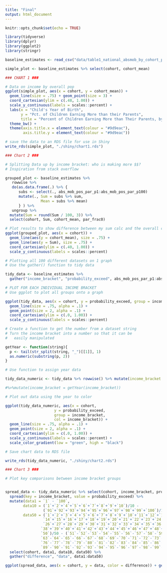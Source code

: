 ---
title: "Final"
output: html_document
---

```{r setup, include=FALSE}
knitr::opts_chunk$set(echo = TRUE)

library(tidyverse)
library(dplyr)
library(ggplot2)
library(stringr)

```

```{r p1, echo = FALSE, warning = FALSE, include = FALSE}

baseline_estimates <- read_csv("data/table1_national_absmob_by_cohort_parpctile.csv")

simple_plot <- baseline_estimates %>% select(cohort, cohort_mean)


```

```{r p2, echo = FALSE, warning = FALSE}

### CHART 1 ###

# Data on income by overall pop
ggplot(simple_plot, aes(x = cohort, y = cohort_mean)) + 
  geom_line(size = .75) + geom_point(size = 3) + 
  coord_cartesian(ylim = c(.48, 1.00)) +
  scale_y_continuous(labels = scales::percent) +
  labs(x = "Child's Year of Birth",
       y = "Pct. of Children Earning More than their Parents",
       title = "Percent of Children Earning More than Their Parents, by Year of Birth") +
  theme_bw() + 
  theme(axis.title.x = element_text(colour = "#9d9eac"),
        axis.title.y = element_text(colour = "#9d9eac"))

# save the data to an RDS file for use in Shiny
write_rds(simple_plot, "./shiny/chart1.rds")

```

```{r}

### Chart 2 ###

# Splitting Data up by income bracket: who is making more $$?
# Inspiration from stack overflow

grouped_plot <- baseline_estimates %>% 
   rowwise %>% 
   do(as.data.frame(.) %>% { 
      subs <- select(., abs_mob_pos_par_p1:abs_mob_pos_par_p100)
      mutate(., Sum = subs %>% sum,
                Mean = subs %>% mean) 
      } ) %>%
   ungroup %>% 
  mutate(Sum = round(Sum / 100, 3)) %>% 
  select(cohort, Sum, cohort_mean, par_frac0)

# Plot results to show difference between my sum calc and the overall calc
ggplot(grouped_plot, aes(x = cohort)) + 
  geom_line(aes(y = cohort_mean), size = .75) + 
  geom_line(aes(y = Sum), size = .75) + 
  coord_cartesian(ylim = c(.40, 1.00)) +
  scale_y_continuous(labels = scales::percent)

# Plotting all 100 different datasets on 1 graph
# Use the gather() function to tidy data

tidy_data <- baseline_estimates %>% 
  gather("income_bracket", "probability_exceed", abs_mob_pos_par_p1:abs_mob_pos_par_p100)

# PLOT FOR EACH INDIVIDUAL INCOME BRACKET
# Use ggplot to plot all groups onto a graph

ggplot(tidy_data, aes(x = cohort, y = probability_exceed, group = income_bracket)) + 
  geom_line(size = .75, alpha = .1) + 
  geom_point(size = 2, alpha = .1) + 
  coord_cartesian(ylim = c(.0, 1.00)) +
  scale_y_continuous(labels = scales::percent)

# Create a function to get the number from a dataset string
# Turn the income bracket into a number so that it can be
#   easily manipulated

getYear <- function(string){
  p <- tail(str_split(string, "_")[[1]], 1)
  as.numeric(substring(p, 2))
}

# Use function to assign year data

tidy_data_numeric <- tidy_data %>% rowwise() %>% mutate(income_bracket = getYear(income_bracket))

#%>%mutate(income_bracket = getYear(income_bracket))

# Plot out data using the year to color

ggplot(tidy_data_numeric, aes(x = cohort, 
                      y = probability_exceed, 
                      group = income_bracket, 
                      col = income_bracket)) + 
  geom_line(size = .75, alpha = .1) + 
  geom_point(size = 2, alpha = .1) + 
  coord_cartesian(ylim = c(.0, 1.00)) +
  scale_y_continuous(labels = scales::percent) +
  scale_color_gradient(low = "green", high = "black")

# Save chart data to RDS file

write_rds(tidy_data_numeric, "./shiny/chart2.rds")

```


```{r}

### Chart 3 ###

# Plot key comparisons between income bracket groups


spread_data <- tidy_data_numeric %>% select(cohort, income_bracket, probability_exceed) %>% 
  spread(key = income_bracket, value = probability_exceed) %>% 
  mutate(data1 = `1` - `100`,
        data10 = (`1`+`2`+`4`+`5`+`6`+`7`+`8`+`9`+`10`)/10 - 
                 (`91`+`92`+`93`+`94`+`95`+`96`+`97`+`98`+`99`+`100`)/10,
        data50 = (`1`+`2`+`3`+`4`+`5`+`6`+`7`+`8`+`9`+`10`+`11`+`12`+`13`+
                 `14`+`15`+`16`+`17`+`18`+`19`+`20`+`21`+`22`+`23`+`24`+`25`+
                 `26`+`27`+`28`+`29`+`30`+`31`+`32`+`33`+`34`+`35`+`36`+`37`+
                `38`+`39`+`40`+`41`+`42`+`43`+`44`+`45`+`46`+`47`+`48`+`49`+
                `50`)/50 - (`51`-`52`-`53`-`54`-`55`-`56`-`57`-`58`-`59`-`60`-`61`-`62`-
                `63`-`64`-`65`-`66`-`67`-`68`-`69`-`70`-`71`-`72`-`73`-`74`-`75`-
                `76`-`77`-`78`-`79`-`80`-`81`-`82`-`83`-`84`-`85`-`86`-`87`-`88`-
                `89`-`90`-`91`-`92`-`93`-`94`-`95`-`96`-`97`-`98`-`99`-`100`)/50 %>% 
  select(cohort, data1, data10, data50) %>% 
  gather("difference", "data", data1:data50)

ggplot(spread_data, aes(x = cohort, y = data, color = difference)) + geom_line()

```